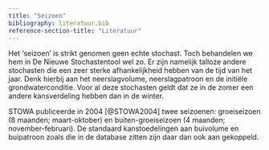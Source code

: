 ```yaml
---
title: "Seizoen"
bibliography: literatuur.bib
reference-section-title: "Literatuur"
---
```


Het 'seizoen' is strikt genomen geen echte stochast. Toch behandelen we hem in De Nieuwe Stochastentool wel zo. Er zijn namelijk talloze andere stochasten die een zeer sterke afhankelijkheid hebben van de tijd van het jaar. Denk hierbij aan het neerslagvolume, neerslagpatroon en de initiële grondwaterconditie. Voor al deze stochasten geldt dat ze in de zomer een andere kansverdeling hebben dan in de winter.

STOWA publiceerde in 2004 [@STOWA2004] twee seizoenen: groeiseizoen (8 maanden; maart-oktober) en buiten-groeiseizoen (4 maanden; november-februari). De standaard kanstoedelingen aan buivolume en buipatroon zoals die in de database zitten zijn daar dan ook aan gekoppeld.
